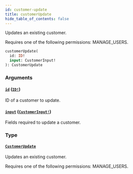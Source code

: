 ```yaml
---
id: customer-update
title: customerUpdate
hide_table_of_contents: false
---
```


Updates an existing customer.

Requires one of the following permissions: MANAGE_USERS.

```graphql
customerUpdate(
  id: ID!
  input: CustomerInput!
): CustomerUpdate
```

### Arguments

#### [`id`](#) ([`ID!`](../../../developer/api-reference/scalars/id))

ID of a customer to update.

#### [`input`](#) ([`CustomerInput!`](../../../developer/api-reference/inputs/customer-input))

Fields required to update a customer.

### Type

#### [`CustomerUpdate`](../../../developer/api-reference/objects/customer-update)

Updates an existing customer.

Requires one of the following permissions: MANAGE_USERS.

